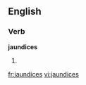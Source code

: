 
==English==

===Verb===
'''jaundices'''

# {{third-person singular of|[[jaundice]]}}

[[fr:jaundices]]
[[vi:jaundices]]